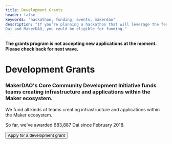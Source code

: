 ```yaml
---
title: Development Grants
header: false
keywords: "hackathon, funding, events, makerdao"
description: "If you’re planning a hackathon that will leverage the features of 
Dai and MakerDAO, you could be eligible for funding."
---
```


<StatusBanner warning>

**The grants program is not accepting new applications at the moment. Please check back for next wave.**

</StatusBanner>

# Development Grants

<Aligner center>

### MakerDAO's Core Community Development Initiative funds teams creating infrastructure and applications within the Maker ecosystem.

</Aligner>

We fund all kinds of teams creating infrastructure and applications within the Maker ecosystem. 

So far, we've awarded 683,887 Dai since February 2018.

<Aligner center>

<Button to="/development-grants-info">Apply for a development grant</Button>

</Aligner>
